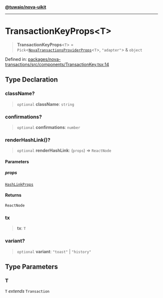 [**@tuwaio/nova-uikit**](../../../README.md)

***

# TransactionKeyProps\<T\>

> **TransactionKeyProps**\<`T`\> = `Pick`\<[`NovaTransactionsProviderProps`](../providers/type-aliases/NovaTransactionsProviderProps.md)\<`T`\>, `"adapter"`\> & `object`

Defined in: [packages/nova-transactions/src/components/TransactionKey.tsx:14](https://github.com/TuwaIO/nova-uikit/blob/941686f5cef2d9d428cf81a1b76de3074dd4e31d/packages/nova-transactions/src/components/TransactionKey.tsx#L14)

## Type Declaration

### className?

> `optional` **className**: `string`

### confirmations?

> `optional` **confirmations**: `number`

### renderHashLink()?

> `optional` **renderHashLink**: (`props`) => `ReactNode`

#### Parameters

##### props

[`HashLinkProps`](HashLinkProps.md)

#### Returns

`ReactNode`

### tx

> **tx**: `T`

### variant?

> `optional` **variant**: `"toast"` \| `"history"`

## Type Parameters

### T

`T` *extends* `Transaction`
